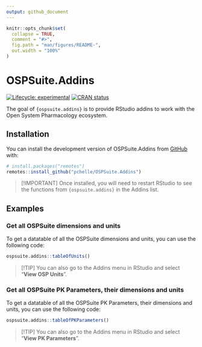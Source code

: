 ```yaml
---
output: github_document
---
```


<!-- README.md is generated from README.Rmd. Please edit that file -->

```r
knitr::opts_chunk$set(
  collapse = TRUE,
  comment = "#>",
  fig.path = "man/figures/README-",
  out.width = "100%"
)
```

# OSPSuite.Addins

<!-- badges: start -->
[![Lifecycle: experimental](https://img.shields.io/badge/lifecycle-experimental-orange.svg)](https://lifecycle.r-lib.org/articles/stages.html#experimental)
[![CRAN status](https://www.r-pkg.org/badges/version/OSPSuite.Addins)](https://CRAN.R-project.org/package=OSPSuite.Addins)
<!-- badges: end -->

The goal of `{ospsuite.addins}` is to provide RStudio addins to work with the Open System Pharmacology ecosystem.

## Installation

You can install the development version of OSPSuite.Addins from [GitHub](https://github.com/) with:

``` r
# install.packages("remotes")
remotes::install_github("pchelle/OSPSuite.Addins")
```

> [!IMPORTANT]
> Once installed, you will need to restart RStudio to see the functions from `{ospsuite.addins}` in the Addins list.

## Examples

### Get all OSPSuite dimensions and units

To get a datatable of all the OSPSuite dimensions and units, you can use the following code:

```r
ospsuite.addins::tableOfUnits()
```

> [!TIP]
> You can also go to the Addins menu in RStudio and select "__View OSP Units__".

### Get all OSPSuite PK Parameters, their dimensions and units

To get a datatable of all the OSPSuite PK Parameters, their dimensions and units, you can use the following code:

```r
ospsuite.addins::tableOfPKParameters()
```

> [!TIP]
> You can also go to the Addins menu in RStudio and select "__View PK Parameters__".
